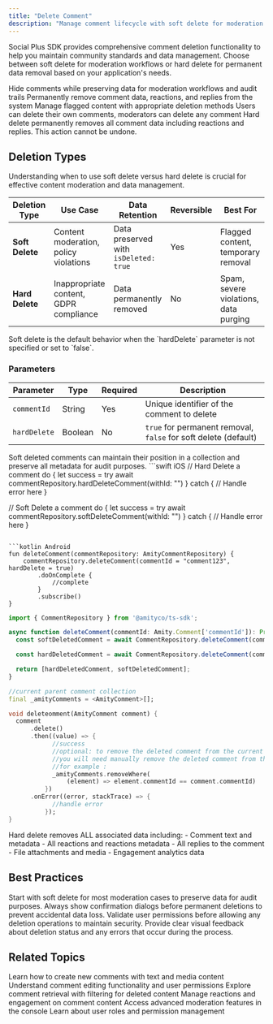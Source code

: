 ```yaml
---
title: "Delete Comment"
description: "Manage comment lifecycle with soft delete for moderation and hard delete for permanent removal"
---
```


Social Plus SDK provides comprehensive comment deletion functionality to help you maintain community standards and data management. Choose between soft delete for moderation workflows or hard delete for permanent data removal based on your application's needs.

<CardGroup cols={2}>
  <Card title="Soft Delete" icon="eye-slash">
    Hide comments while preserving data for moderation workflows and audit trails
  </Card>
  <Card title="Hard Delete" icon="trash">
    Permanently remove comment data, reactions, and replies from the system
  </Card>
  <Card title="Moderation Control" icon="shield">
    Manage flagged content with appropriate deletion methods
  </Card>
  <Card title="Permission Rules" icon="lock">
    Users can delete their own comments, moderators can delete any comment
  </Card>
</CardGroup>

<Warning>
Hard delete permanently removes all comment data including reactions and replies. This action cannot be undone.
</Warning>

## Deletion Types

Understanding when to use soft delete versus hard delete is crucial for effective content moderation and data management.

| Deletion Type | Use Case | Data Retention | Reversible | Best For |
|---------------|----------|----------------|------------|----------|
| **Soft Delete** | Content moderation, policy violations | Data preserved with `isDeleted: true` | Yes | Flagged content, temporary removal |
| **Hard Delete** | Inappropriate content, GDPR compliance | Data permanently removed | No | Spam, severe violations, data purging |

<Info>
Soft delete is the default behavior when the `hardDelete` parameter is not specified or set to `false`.
</Info>


### Parameters

| Parameter | Type | Required | Description |
|-----------|------|----------|-------------|
| `commentId` | String | Yes | Unique identifier of the comment to delete |
| `hardDelete` | Boolean | No | `true` for permanent removal, `false` for soft delete (default) |

<Note>
Soft deleted comments can maintain their position in a collection and preserve all metadata for audit purposes.
</Note>

<CodeGroup>
```swift iOS
// Hard Delete a comment
do {
    let success = try await commentRepository.hardDeleteComment(withId: "<comment-id>")
} catch {
    // Handle error here
}

// Soft Delete a comment
do {
    let success = try await commentRepository.softDeleteComment(withId: "<comment-id>")
} catch {
    // Handle error here
}
```

```kotlin Android
fun deleteComment(commentRepository: AmityCommentRepository) {
    commentRepository.deleteComment(commentId = "comment123", hardDelete = true)
        .doOnComplete {
            //complete
        }
        .subscribe()
}
```

```typescript TypeScript
import { CommentRepository } from '@amityco/ts-sdk';

async function deleteComment(commentId: Amity.Comment['commentId']): Promise<any> {
  const softDeletedComment = await CommentRepository.deleteComment(commentId);

  const hardDeletedComment = await CommentRepository.deleteComment(commentId, true);

  return [hardDeletedComment, softDeletedComment];
}
```

```dart Flutter
//current parent comment collection
final _amityComments = <AmityComment>[];

void deleteomment(AmityComment comment) {
  comment
      .delete()
      .then((value) => {
            //success
            //optional: to remove the deleted comment from the current post collection
            //you will need manually remove the deleted comment from the collection
            //for example :
            _amityComments.removeWhere(
                (element) => element.commentId == comment.commentId)
          })
      .onError((error, stackTrace) => {
            //handle error
          });
}
```
</CodeGroup>

<Warning>
Hard delete removes ALL associated data including:
- Comment text and metadata
- All reactions and reactions metadata  
- All replies to the comment
- File attachments and media
- Engagement analytics data
</Warning>

## Best Practices

<CardGroup cols={2}>
  <Card title="Use Soft Delete First" icon="eye-slash">
    Start with soft delete for most moderation cases to preserve data for audit purposes.
  </Card>
  
  <Card title="Confirm Hard Deletes" icon="triangle-exclamation">
    Always show confirmation dialogs before permanent deletions to prevent accidental data loss.
  </Card>
  
  <Card title="Permission Checks" icon="shield-check">
    Validate user permissions before allowing any deletion operations to maintain security.
  </Card>
  
  <Card title="UI Feedback" icon="comment-dots">
    Provide clear visual feedback about deletion status and any errors that occur during the process.
  </Card>
</CardGroup>

## Related Topics

<CardGroup cols={2}>
  <Card title="Create Comment" href="../creation/create-comment" icon="plus">
    Learn how to create new comments with text and media content
  </Card>
  <Card title="Edit Comment" href="./edit-comment" icon="pen">
    Understand comment editing functionality and user permissions
  </Card>
  <Card title="Query Comments" href="../retrieval/query-comments" icon="magnifying-glass">
    Explore comment retrieval with filtering for deleted content
  </Card>
  <Card title="Comment Reactions" href="../engagement/comment-reactions" icon="heart">
    Manage reactions and engagement on comment content
  </Card>
  <Card title="Moderation Tools" href="../../../console/moderation" icon="shield">
    Access advanced moderation features in the console
  </Card>
  <Card title="User Management" href="../../../core-concepts/user-management" icon="users">
    Learn about user roles and permission management
  </Card>
</CardGroup>

